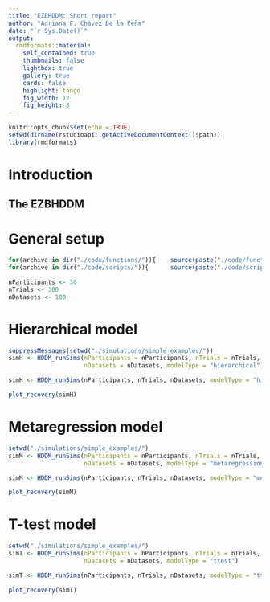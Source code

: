 ```yaml
---
title: "EZBHDDM: Short report"
author: "Adriana F. Chávez De la Peña"
date: "`r Sys.Date()`"
output:
  rmdformats::material:
    self_contained: true
    thumbnails: false
    lightbox: true
    gallery: true
    cards: false
    highlight: tango
    fig_width: 12 
    fig_height: 8 
---
```


```r
knitr::opts_chunk$set(echo = TRUE)
setwd(dirname(rstudioapi::getActiveDocumentContext()$path))
library(rmdformats)
```

# Introduction

\begin{align*}
\mathbf{Y} \sim \mbox{DDM}\bigl(\alpha, \nu, \tau \bigl)
\end{align*}

## The EZBHDDM

\begin{align*}
Y &\Rightarrow \{\dot{T}, \dot{M}, \dot{V}\}\\
\dot{T} &\sim \mbox{Binomial}(PC,N)\\
\dot{V} &\sim \mbox{Normal}(\frac{1}{PRT},\frac{N-1}{2(PRT)^2})\\
\dot{M} &\sim \mbox{Normal}(MRT, PRT \times N)\\
PC &= \frac{1}{\exp(-\alpha\nu)+1}\\
MRT &= \tau + \frac{\alpha}{2\nu}\frac{\exp(-\alpha\nu)-1}{\exp(-\alpha\nu)+1}\\
PRT &= \frac{\alpha}{2\nu^3}\{\frac{1-2\alpha\nu\exp(-\alpha\nu)-\exp(-\alpha\nu)^2}{(\exp(-\alpha\nu)+1)^2}\}
\end{align*}

# General setup

```r
for(archive in dir("./code/functions/")){    source(paste("./code/functions/",archive,sep=""))     }
for(archive in dir("./code/scripts/")){      source(paste("./code/scripts/",archive,sep=""))       }
```

```r
nParticipants <- 30
nTrials <- 300
nDatasets <- 100
```

# Hierarchical model

```r
suppressMessages(setwd("./simulations/simple_examples/"))
simH <- HDDM_runSims(nParticipants = nParticipants, nTrials = nTrials, 
                     nDatasets = nDatasets, modelType = "hierarchical")
```

```r
simH <- HDDM_runSims(nParticipants, nTrials, nDatasets, modelType = "hierarchical")
```

```r
plot_recovery(simH)
```

# Metaregression model

```r
setwd("./simulations/simple_examples/")
simM <- HDDM_runSims(nParticipants = nParticipants, nTrials = nTrials, 
                     nDatasets = nDatasets, modelType = "metaregression")
```

```r
simM <- HDDM_runSims(nParticipants, nTrials, nDatasets, modelType = "metaregression")
```

```r
plot_recovery(simM)
```

# T-test model

```r
setwd("./simulations/simple_examples/")
simT <- HDDM_runSims(nParticipants = nParticipants, nTrials = nTrials, 
                     nDatasets = nDatasets, modelType = "ttest")
```

```r
simT <- HDDM_runSims(nParticipants, nTrials, nDatasets, modelType = "ttest")
```

```r
plot_recovery(simT)
```

